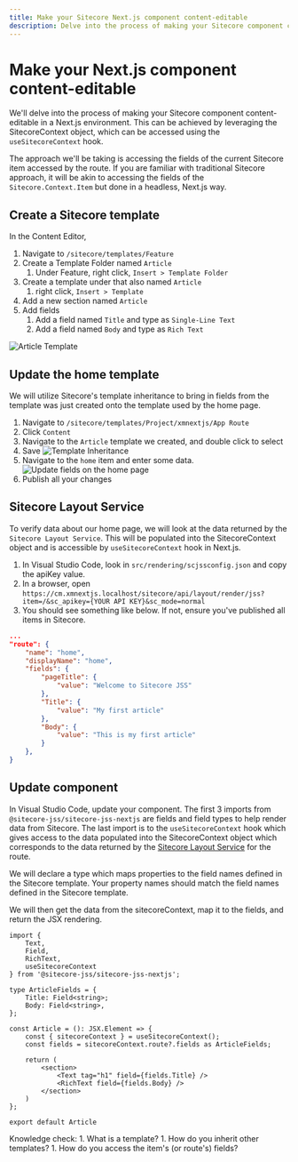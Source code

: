 ```yaml
---
title: Make your Sitecore Next.js component content-editable
description: Delve into the process of making your Sitecore component content-editable in a Next.js environment leveraging the SitecoreContext object and useSitecoreContext hook.
---
```


# Make your Next.js component content-editable
We'll delve into the process of making your Sitecore component content-editable in a Next.js environment. This can be achieved by leveraging the SitecoreContext object, which can be accessed using the `useSitecoreContext` hook.

The approach we'll be taking is accessing the fields of the current Sitecore item accessed by the route. If you are familiar with traditional Sitecore approach, it will be akin to accessing the fields of the `Sitecore.Context.Item` but done in a headless, Next.js way.

## Create a Sitecore template
In the Content Editor,

1. Navigate to `/sitecore/templates/Feature`
1. Create a Template Folder named `Article`
    1. Under Feature, right click, `Insert > Template Folder`
1. Create a template under that also named `Article`
    1. right click, `Insert > Template`
1. Add a new section named `Article`
1. Add fields
    1. Add a field named `Title` and type as `Single-Line Text`
    1. Add a field named `Body` and type as `Rich Text`

![Article Template](../../public/images/sitecore/article-template.png)

## Update the home template
We will utilize Sitecore's template inheritance to bring in fields from the template was just created onto the template used by the home page.
1. Navigate to `/sitecore/templates/Project/xmnextjs/App Route`
1. Click `Content`
1. Navigate to the `Article` template we created, and double click to select
1. Save
![Template Inheritance](../../public/images/sitecore/template-inheritance.png)
1. Navigate to the `home` item and enter some data.
![Update fields on the home page](../../public/images/sitecore/home-update-fields.png)
1. Publish all your changes

## Sitecore Layout Service
To verify data about our home page, we will look at the data returned by the `Sitecore Layout Service`. This will be populated into the SitecoreContext object and is accessible by `useSitecoreContext` hook in Next.js.
1. In Visual Studio Code, look in `src/rendering/scjssconfig.json` and copy the apiKey value.
1. In a browser, open `https://cm.xmnextjs.localhost/sitecore/api/layout/render/jss?item=/&sc_apikey={YOUR API KEY}&sc_mode=normal`
1. You should see something like below. If not, ensure you've published all items in Sitecore.

```json {9-14}
...
"route": {
    "name": "home",
    "displayName": "home",
    "fields": {
        "pageTitle": {
            "value": "Welcome to Sitecore JSS"
        },
        "Title": {
            "value": "My first article"
        },
        "Body": {
            "value": "This is my first article"
        }
    },
}
```
## Update component
In Visual Studio Code, update your component. The first 3 imports from `@sitecore-jss/sitecore-jss-nextjs` are fields and field types to help render data from Sitecore.
The last import is to the `useSitecoreContext` hook which gives access to the data populated into the SitecoreContext object which corresponds to the data returned by the [Sitecore Layout Service](#sitecore-layout-service) for the route.

We will declare a type which maps properties to the field names defined in the Sitecore template. Your property names should match the field names defined in the Sitecore template.

We will then get the data from the sitecoreContext, map it to the fields, and return the JSX rendering.

```tsx filename="article.tsx" showLineNumbers
import {
    Text,
    Field,
    RichText,
    useSitecoreContext
} from '@sitecore-jss/sitecore-jss-nextjs';

type ArticleFields = {
    Title: Field<string>;
    Body: Field<string>,
};

const Article = (): JSX.Element => {
    const { sitecoreContext } = useSitecoreContext();
    const fields = sitecoreContext.route?.fields as ArticleFields;

    return (
        <section>
            <Text tag="h1" field={fields.Title} />
            <RichText field={fields.Body} />
        </section>
    )
};

export default Article
```

<Callout>
    Knowledge check:  
    1. What is a template?  
    1. How do you inherit other templates?  
    1. How do you access the item's (or route's) fields?
</Callout>
